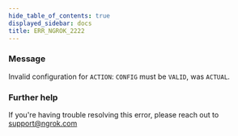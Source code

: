 ```yaml
---
hide_table_of_contents: true
displayed_sidebar: docs
title: ERR_NGROK_2222
---
```


### Message

Invalid configuration for `ACTION`: `CONFIG` must be `VALID`, was `ACTUAL`.

### Further help

If you're having trouble resolving this error, please reach out to [support@ngrok.com](mailto:support@ngrok.com?subject=Help%20with%20ERR_NGROK_2222)
